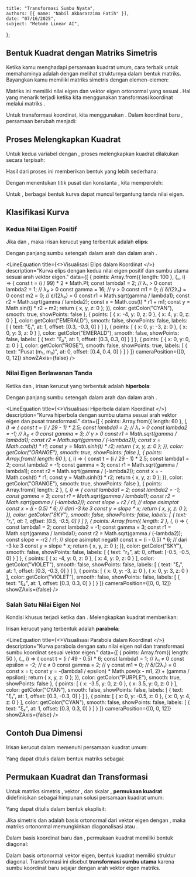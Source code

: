     title: "Transformasi Sumbu Nyata",
    authors: [{ name: "Nabil Akbarazzima Fatih" }],
    date: "07/16/2025",
    subject: "Metode Linear AI",
};


## Bentuk Kuadrat dengan Matriks Simetris

Ketika kamu menghadapi persamaan kuadrat umum, cara terbaik untuk memahaminya adalah dengan melihat strukturnya dalam bentuk matriks. Bayangkan kamu memiliki matriks simetris <InlineMath math="A" /> dengan elemen-elemen:

<MathContainer>
<BlockMath math="A = \begin{pmatrix} a & b/2 \\ b/2 & c \end{pmatrix}" />
</MathContainer>

Matriks ini memiliki nilai eigen <InlineMath math="\lambda_1, \lambda_2 \in \mathbb{R}" /> dan vektor eigen ortonormal yang sesuai <InlineMath math="v_1, v_2 \in \mathbb{R}^2" />. Hal yang menarik terjadi ketika kita menggunakan transformasi koordinat melalui matriks <InlineMath math="S = (v_1 \quad v_2) \in \mathbb{R}^{2 \times 2}" />.

Untuk transformasi koordinat, kita menggunakan <InlineMath math="\begin{pmatrix} \delta \\ \epsilon \end{pmatrix} = S^T \begin{pmatrix} d \\ e \end{pmatrix}" />. Dalam koordinat baru <InlineMath math="\xi = S^T x" />, persamaan berubah menjadi:

<MathContainer>
<BlockMath math="\lambda_1 \xi_1^2 + \lambda_2 \xi_2^2 + \delta \xi_1 + \epsilon \xi_2 + f = 0" />
</MathContainer>

## Proses Melengkapkan Kuadrat

Untuk kedua variabel dengan <InlineMath math="\lambda_1, \lambda_2 \neq 0" />, proses melengkapkan kuadrat dilakukan secara terpisah:

<MathContainer>
<BlockMath math="0 = \lambda_1 \left( \xi_1^2 + 2 \frac{\delta}{2\lambda_1} \xi_1 + \frac{\delta^2}{4\lambda_1^2} \right) - \frac{\delta^2}{4\lambda_1} \\ + \lambda_2 \left( \xi_2^2 + 2 \frac{\epsilon}{2\lambda_2} \xi_2 + \frac{\epsilon^2}{4\lambda_2^2} \right) - \frac{\epsilon^2}{4\lambda_2} + f" />
</MathContainer>

Hasil dari proses ini memberikan bentuk yang lebih sederhana:

<MathContainer>
<BlockMath math="= \lambda_1 \left( \xi_1 + \frac{\delta}{2\lambda_1} \right)^2 + \lambda_2 \left( \xi_2 + \frac{\epsilon}{2\lambda_2} \right)^2 \\ + \left( f - \frac{\delta^2}{4\lambda_1} - \frac{\epsilon^2}{4\lambda_2} \right)" />
</MathContainer>

Dengan menentukan titik pusat <InlineMath math="(m_1, m_2) = \left( -\frac{\delta}{2\lambda_1}, -\frac{\epsilon}{2\lambda_2} \right)" /> dan konstanta <InlineMath math="\gamma = \frac{\delta^2}{4\lambda_1} + \frac{\epsilon^2}{4\lambda_2} - f" />, kita memperoleh:

<MathContainer>
<BlockMath math="\lambda_1 (\xi_1 - m_1)^2 + \lambda_2 (\xi_2 - m_2)^2 - \gamma = 0" />
</MathContainer>

Untuk <InlineMath math="\gamma > 0" />, berbagai bentuk kurva dapat muncul tergantung tanda nilai eigen.

## Klasifikasi Kurva

### Kedua Nilai Eigen Positif

Jika <InlineMath math="\lambda_1 > 0" /> dan <InlineMath math="\lambda_2 > 0" />, maka irisan kerucut yang terbentuk adalah **elips**:

<MathContainer>
<BlockMath math="\frac{(\xi_1 - m_1)^2}{r_1^2} + \frac{(\xi_2 - m_2)^2}{r_2^2} = 1" />
</MathContainer>

Dengan panjang sumbu setengah <InlineMath math="r_1 = \sqrt{\frac{\gamma}{\lambda_1}}" /> dalam arah <InlineMath math="v_1" /> dan <InlineMath math="r_2 = \sqrt{\frac{\gamma}{\lambda_2}}" /> dalam arah <InlineMath math="v_2" />.

<LineEquation
  title={<>Visualisasi Elips dalam Koordinat <InlineMath math="\xi_1, \xi_2" /></>}
  description="Kurva elips dengan kedua nilai eigen positif dan sumbu utama sesuai arah vektor eigen."
  data={[
    {
      points: Array.from({ length: 100 }, (_, i) => {
        const t = (i / 99) * 2 * Math.PI;
        const lambda1 = 2; // λ₁ > 0
        const lambda2 = 1; // λ₂ > 0
        const gamma = 16; // γ > 0
        const m1 = 0; // δ/(2λ₁) = 0
        const m2 = 0; // ε/(2λ₂) = 0
        const r1 = Math.sqrt(gamma / lambda1);
        const r2 = Math.sqrt(gamma / lambda2);
        const x = Math.cos(t) * r1 + m1;
        const y = Math.sin(t) * r2 + m2;
        return { x, y, z: 0 };
      }),
      color: getColor("CYAN"),
      smooth: true,
      showPoints: false
    },
    {
      points: [
        { x: -4, y: 0, z: 0 },
        { x: 4, y: 0, z: 0 }
      ],
      color: getColor("EMERALD"),
      smooth: false,
      showPoints: false,
      labels: [
        {
          text: "ξ₁",
          at: 1,
          offset: [0.3, -0.3, 0]
        }
      ]
    },
    {
      points: [
        { x: 0, y: -3, z: 0 },
        { x: 0, y: 3, z: 0 }
      ],
      color: getColor("EMERALD"),
      smooth: false,
      showPoints: false,
      labels: [
        {
          text: "ξ₂",
          at: 1,
          offset: [0.3, 0.3, 0]
        }
      ]
    },
    {
      points: [
        { x: 0, y: 0, z: 0 }
      ],
      color: getColor("ROSE"),
      smooth: false,
      showPoints: true,
      labels: [
        {
          text: "Pusat (m₁, m₂)",
          at: 0,
          offset: [0.4, 0.4, 0]
        }
      ]
    }
  ]}
  cameraPosition={[0, 0, 12]}
  showZAxis={false}
/>

### Nilai Eigen Berlawanan Tanda

Ketika <InlineMath math="\lambda_1 > 0" /> dan <InlineMath math="\lambda_2 < 0" />, irisan kerucut yang terbentuk adalah **hiperbola**:

<MathContainer>
<BlockMath math="\frac{(\xi_1 - m_1)^2}{r_1^2} - \frac{(\xi_2 - m_2)^2}{r_2^2} = 1" />
</MathContainer>

Dengan panjang sumbu setengah <InlineMath math="r_1 = \sqrt{\frac{\gamma}{\lambda_1}}" /> dalam arah <InlineMath math="v_1" /> dan <InlineMath math="r_2 = \sqrt{\frac{\gamma}{-\lambda_2}}" /> dalam arah <InlineMath math="v_2" />.

<LineEquation
  title={<>Visualisasi Hiperbola dalam Koordinat <InlineMath math="\xi_1, \xi_2" /></>}
  description="Kurva hiperbola dengan sumbu utama sesuai arah vektor eigen dan pusat transformasi."
  data={[
    {
      points: Array.from({ length: 60 }, (_, i) => {
        const t = (i / 29 - 1) * 2.5;
        const lambda1 = 2; // λ₁ > 0
        const lambda2 = -1; // λ₂ < 0
        const gamma = 3; // γ > 0
        const r1 = Math.sqrt(gamma / lambda1);
        const r2 = Math.sqrt(gamma / (-lambda2));
        const x = Math.cosh(t) * r1;
        const y = Math.sinh(t) * r2;
        return { x, y, z: 0 };
      }),
      color: getColor("ORANGE"),
      smooth: true,
      showPoints: false
    },
    {
      points: Array.from({ length: 60 }, (_, i) => {
        const t = (i / 29 - 1) * 2.5;
        const lambda1 = 2;
        const lambda2 = -1;
        const gamma = 3;
        const r1 = Math.sqrt(gamma / lambda1);
        const r2 = Math.sqrt(gamma / (-lambda2));
        const x = -Math.cosh(t) * r1;
        const y = Math.sinh(t) * r2;
        return { x, y, z: 0 };
      }),
      color: getColor("ORANGE"),
      smooth: true,
      showPoints: false
    },
    {
      points: Array.from({ length: 2 }, (_, i) => {
        const lambda1 = 2;
        const lambda2 = -1;
        const gamma = 3;
        const r1 = Math.sqrt(gamma / lambda1);
        const r2 = Math.sqrt(gamma / (-lambda2));
        const slope = r2 / r1; // slope asimptot
        const x = (i - 0.5) * 6; // dari -3 ke 3
        const y = slope * x;
        return { x, y, z: 0 };
      }),
      color: getColor("SKY"),
      smooth: false,
      showPoints: false,
      labels: [
        {
          text: "r₁",
          at: 1,
          offset: [0.5, -0.5, 0]
        }
      ]
    },
    {
      points: Array.from({ length: 2 }, (_, i) => {
        const lambda1 = 2;
        const lambda2 = -1;
        const gamma = 3;
        const r1 = Math.sqrt(gamma / lambda1);
        const r2 = Math.sqrt(gamma / (-lambda2));
        const slope = -r2 / r1; // slope asimptot negatif
        const x = (i - 0.5) * 6; // dari -3 ke 3
        const y = slope * x;
        return { x, y, z: 0 };
      }),
      color: getColor("SKY"),
      smooth: false,
      showPoints: false,
      labels: [
        {
          text: "r₂",
          at: 0,
          offset: [-0.5, -0.5, 0]
        }
      ]
    },
    {
      points: [
        { x: -4, y: 0, z: 0 },
        { x: 4, y: 0, z: 0 }
      ],
      color: getColor("VIOLET"),
      smooth: false,
      showPoints: false,
      labels: [
        {
          text: "ξ₁",
          at: 1,
          offset: [0.3, -0.3, 0]
        }
      ]
    },
    {
      points: [
        { x: 0, y: -3, z: 0 },
        { x: 0, y: 3, z: 0 }
      ],
      color: getColor("VIOLET"),
      smooth: false,
      showPoints: false,
      labels: [
        {
          text: "ξ₂",
          at: 1,
          offset: [0.3, 0.3, 0]
        }
      ]
    }
  ]}
  cameraPosition={[0, 0, 12]}
  showZAxis={false}
/>

### Salah Satu Nilai Eigen Nol

Kondisi khusus terjadi ketika <InlineMath math="\lambda_1 \neq 0" /> dan <InlineMath math="\lambda_2 = 0" />. Melengkapkan kuadrat memberikan:

<MathContainer>
<BlockMath math="0 = \lambda_1 \left( \xi_1^2 + 2 \frac{\delta}{2\lambda_1} \xi_1 + \frac{\delta^2}{4\lambda_1^2} \right) - \frac{\delta^2}{4\lambda_1} + \epsilon \xi_2 + f" />
<BlockMath math="= \lambda_1 \left( \xi_1 + \frac{\delta}{2\lambda_1} \right)^2 + \epsilon \xi_2 + \left( f - \frac{\delta^2}{4\lambda_1} \right)" />
<BlockMath math="= \lambda_1 (\xi_1 - m_1)^2 + \epsilon \xi_2 - \gamma" />
</MathContainer>

Irisan kerucut yang terbentuk adalah **parabola**:

<MathContainer>
<BlockMath math="\xi_2 = -\frac{\lambda_1}{\epsilon} (\xi_1 - m_1)^2 + \frac{\gamma}{\epsilon}" />
</MathContainer>

<LineEquation
  title={<>Visualisasi Parabola dalam Koordinat <InlineMath math="\xi_1, \xi_2" /></>}
  description="Kurva parabola dengan satu nilai eigen nol dan transformasi sumbu koordinat sesuai vektor eigen."
  data={[
    {
      points: Array.from({ length: 50 }, (_, i) => {
        const t = (i / 49 - 0.5) * 6;
        const lambda1 = 1; // λ₁ ≠ 0
        const epsilon = -2; // ε ≠ 0
        const gamma = 2; // γ
        const m1 = 0; // δ/(2λ₁) = 0
        const x = t;
        const y = -(lambda1 / epsilon) * Math.pow(x - m1, 2) + (gamma / epsilon);
        return { x, y, z: 0 };
      }),
      color: getColor("PURPLE"),
      smooth: true,
      showPoints: false
    },
    {
      points: [
        { x: -3.5, y: 0, z: 0 },
        { x: 3.5, y: 0, z: 0 }
      ],
      color: getColor("CYAN"),
      smooth: false,
      showPoints: false,
      labels: [
        {
          text: "ξ₁",
          at: 1,
          offset: [0.3, -0.3, 0]
        }
      ]
    },
    {
      points: [
        { x: 0, y: -0.5, z: 0 },
        { x: 0, y: 4, z: 0 }
      ],
      color: getColor("CYAN"),
      smooth: false,
      showPoints: false,
      labels: [
        {
          text: "ξ₂",
          at: 1,
          offset: [0.3, 0.3, 0]
        }
      ]
    }
  ]}
  cameraPosition={[0, 0, 12]}
  showZAxis={false}
/>

## Contoh Dua Dimensi

Irisan kerucut dalam <InlineMath math="\mathbb{R}^2" /> memenuhi persamaan kuadrat umum:

<MathContainer>
<BlockMath math="ax_1^2 + bx_1x_2 + cx_2^2 + dx_1 + ex_2 + f = 0" />
</MathContainer>

Yang dapat ditulis dalam bentuk matriks sebagai:

<MathContainer>
<BlockMath math="\begin{pmatrix} x_1 \\ x_2 \end{pmatrix}^T \begin{pmatrix} a & b/2 \\ b/2 & c \end{pmatrix} \begin{pmatrix} x_1 \\ x_2 \end{pmatrix} + \begin{pmatrix} d \\ e \end{pmatrix}^T \begin{pmatrix} x_1 \\ x_2 \end{pmatrix} + f = 0" />
</MathContainer>

## Permukaan Kuadrat dan Transformasi

Untuk matriks simetris <InlineMath math="A \in \mathbb{R}^{n \times n}" />, vektor <InlineMath math="b \in \mathbb{R}^n" />, dan skalar <InlineMath math="c \in \mathbb{R}" />, **permukaan kuadrat** <InlineMath math="Q" /> didefinisikan sebagai himpunan solusi persamaan kuadrat umum:

<MathContainer>
<BlockMath math="x^T A x + b^T x + c = 0" />
</MathContainer>

Yang dapat ditulis dalam bentuk eksplisit:

<MathContainer>
<BlockMath math="Q = \left\{ x \in \mathbb{R}^n : x^T A x + b^T x + c = 0 \right\}" />
<BlockMath math="= \left\{ x \in \mathbb{R}^n : \sum_{j=1}^n \sum_{k=1}^n x_j a_{jk} x_k + \sum_{j=1}^n b_j x_j + c = 0 \right\}" />
</MathContainer>

Jika <InlineMath math="A \in \mathbb{R}^{n \times n}" /> simetris dan <InlineMath math="v_1, \ldots, v_n \in \mathbb{R}^n" /> adalah basis ortonormal dari vektor eigen dengan <InlineMath math="A \cdot v_i = \lambda_i \cdot v_i" />, maka matriks ortonormal <InlineMath math="S = (v_1 \quad \ldots \quad v_n)" /> memungkinkan diagonalisasi <InlineMath math="A \cdot S = S \cdot \Lambda" /> atau <InlineMath math="\Lambda = S^{-1} \cdot A \cdot S = S^T \cdot A \cdot S" />.

Dalam basis koordinat baru <InlineMath math="\xi = S^T x" /> dan <InlineMath math="\mu = S^T b" />, permukaan kuadrat memiliki bentuk diagonal:

<MathContainer>
<BlockMath math="Q = \left\{ \xi \in \mathbb{R}^n : \xi^T S^T A S \xi + b^T S \xi + c = 0 \right\}" />
<BlockMath math="= \left\{ \xi \in \mathbb{R}^n : \xi^T \Lambda \xi + \mu^T \xi + c = 0 \right\}" />
<BlockMath math="= \left\{ \xi \in \mathbb{R}^n : \sum_{j=1}^n \lambda_j \xi_j^2 + \sum_{j=1}^n \mu_j \xi_j + c = 0 \right\}" />
<BlockMath math="= \left\{ \xi \in \mathbb{R}^n : \sum_{j=1}^n (\lambda_j \xi_j^2 + \mu_j \xi_j) = -c \right\}" />
</MathContainer>

Dalam basis ortonormal vektor eigen, bentuk kuadrat memiliki struktur diagonal. Transformasi ini disebut **transformasi sumbu utama** karena sumbu koordinat baru sejajar dengan arah vektor eigen matriks.